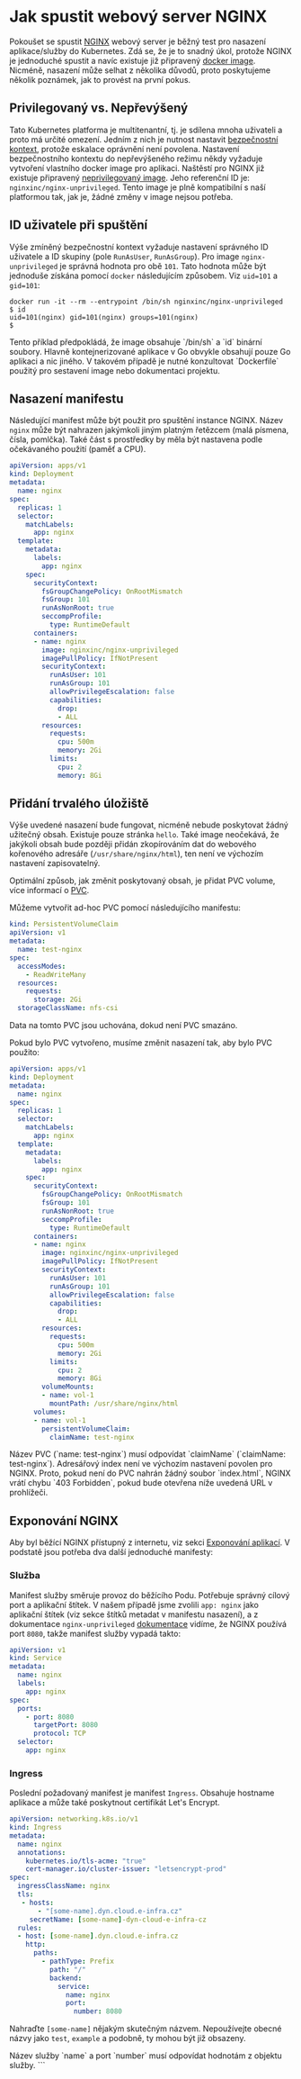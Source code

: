 
# Jak spustit webový server NGINX

Pokoušet se spustit [NGINX](https://nginx.org/en/) webový server je běžný test pro nasazení aplikace/služby do Kubernetes. Zdá se, že je to snadný úkol, protože NGINX je jednoduché spustit a navíc existuje již připravený [docker image](https://hub.docker.com/_/nginx). Nicméně, nasazení může selhat z několika důvodů, proto poskytujeme několik poznámek, jak to provést na první pokus.

## Privilegovaný vs. Nepřevýšený

Tato Kubernetes platforma je multitenantní, tj. je sdílena mnoha uživateli a proto má určité omezení. Jedním z nich je nutnost nastavit [bezpečnostní kontext](../kubernetes/securitycontext), protože eskalace oprávnění není povolena. Nastavení bezpečnostního kontextu do nepřevýšeného režimu někdy vyžaduje vytvoření vlastního docker image pro aplikaci. Naštěstí pro NGINX již existuje připravený [neprivilegovaný image](https://hub.docker.com/r/nginxinc/nginx-unprivileged). Jeho referenční ID je: `nginxinc/nginx-unprivileged`. Tento image je plně kompatibilní s naší platformou tak, jak je, žádné změny v image nejsou potřeba.

## ID uživatele při spuštění

Výše zmíněný bezpečnostní kontext vyžaduje nastavení správného ID uživatele a ID skupiny (pole `RunAsUser`, `RunAsGroup`). Pro image `nginx-unprivileged` je správná hodnota pro obě `101`. Tato hodnota může být jednoduše získána pomocí `docker` následujícím způsobem. Viz `uid=101` a `gid=101`:

```shell
docker run -it --rm --entrypoint /bin/sh nginxinc/nginx-unprivileged
$ id
uid=101(nginx) gid=101(nginx) groups=101(nginx)
$
```

<Callout type="warning">
Tento příklad předpokládá, že image obsahuje `/bin/sh` a `id` binární soubory. Hlavně kontejnerizované aplikace v Go obvykle obsahují pouze Go aplikaci a nic jiného. V takovém případě je nutné konzultovat `Dockerfile` použitý pro sestavení image nebo dokumentaci projektu.
</Callout>

## Nasazení manifestu

Následující manifest může být použit pro spuštění instance NGINX. Název `nginx` může být nahrazen jakýmkoli jiným platným řetězcem (malá písmena, čísla, pomlčka). Také část s prostředky by měla být nastavena podle očekávaného použití (paměť a CPU).

```yaml filename="deployment.yaml" copy
apiVersion: apps/v1
kind: Deployment
metadata:
  name: nginx
spec:
  replicas: 1
  selector:
    matchLabels:
      app: nginx
  template:
    metadata:
      labels:
        app: nginx
    spec:
      securityContext:
        fsGroupChangePolicy: OnRootMismatch
        fsGroup: 101
        runAsNonRoot: true
        seccompProfile:
          type: RuntimeDefault
      containers:
      - name: nginx
        image: nginxinc/nginx-unprivileged
        imagePullPolicy: IfNotPresent
        securityContext:
          runAsUser: 101
          runAsGroup: 101
          allowPrivilegeEscalation: false
          capabilities:
            drop:
            - ALL
        resources:
          requests:
            cpu: 500m
            memory: 2Gi
          limits:
            cpu: 2
            memory: 8Gi
```

## Přidání trvalého úložiště

Výše uvedené nasazení bude fungovat, nicméně nebude poskytovat žádný užitečný obsah. Existuje pouze stránka `hello`. Také image neočekává, že jakýkoli obsah bude později přidán zkopírováním dat do webového kořenového adresáře (`/usr/share/nginx/html`), ten není ve výchozím nastavení zapisovatelný.

Optimální způsob, jak změnit poskytovaný obsah, je přidat PVC volume, více informací o [PVC](../kubernetes/pvc).

Můžeme vytvořit ad-hoc PVC pomocí následujícího manifestu:

```yaml filename="pvc.yaml" copy
kind: PersistentVolumeClaim
apiVersion: v1
metadata:
  name: test-nginx
spec:
  accessModes:
    - ReadWriteMany
  resources:
    requests:
      storage: 2Gi
  storageClassName: nfs-csi
``` 

Data na tomto PVC jsou uchována, dokud není PVC smazáno.

Pokud bylo PVC vytvořeno, musíme změnit nasazení tak, aby bylo PVC použito:

```yaml {39-45}filename="deployment.yaml" copy
apiVersion: apps/v1
kind: Deployment
metadata:
  name: nginx
spec:
  replicas: 1
  selector:
    matchLabels:
      app: nginx
  template:
    metadata:
      labels:
        app: nginx
    spec:
      securityContext:
        fsGroupChangePolicy: OnRootMismatch
        fsGroup: 101
        runAsNonRoot: true
        seccompProfile:
          type: RuntimeDefault
      containers:
      - name: nginx
        image: nginxinc/nginx-unprivileged
        imagePullPolicy: IfNotPresent
        securityContext:
          runAsUser: 101
          runAsGroup: 101
          allowPrivilegeEscalation: false
          capabilities:
            drop:
            - ALL
        resources:
          requests:
            cpu: 500m
            memory: 2Gi
          limits:
            cpu: 2
            memory: 8Gi
        volumeMounts:
        - name: vol-1
          mountPath: /usr/share/nginx/html
      volumes:
      - name: vol-1
        persistentVolumeClaim:
          claimName: test-nginx
```

<Callout type="warning">
Název PVC (`name: test-nginx`) musí odpovídat `claimName` (`claimName: test-nginx`).
</Callout>

<Callout type="info">
Adresářový index není ve výchozím nastavení povolen pro NGINX. Proto, pokud není do PVC nahrán žádný soubor `index.html`, NGINX vrátí chybu `403 Forbidden`, pokud bude otevřena níže uvedená URL v prohlížeči.
</Callout>

## Exponování NGINX

Aby byl běžící NGINX přístupný z internetu, viz sekci [Exponování aplikací](../kubernetes/expose). V podstatě jsou potřeba dva další jednoduché manifesty:

### Služba

Manifest služby směruje provoz do běžícího Podu. Potřebuje správný cílový port a aplikační štítek. V našem případě jsme zvolili `app: nginx` jako aplikační štítek (viz sekce štítků metadat v manifestu nasazení), a z dokumentace `nginx-unprivileged` [dokumentace](https://hub.docker.com/r/nginxinc/nginx-unprivileged) vidíme, že NGINX používá port `8080`, takže manifest služby vypadá takto:

```yaml filename="service.yaml" copy
apiVersion: v1
kind: Service
metadata:
  name: nginx
  labels:
    app: nginx
spec:
  ports:
    - port: 8080
      targetPort: 8080
      protocol: TCP
  selector:
    app: nginx
```

### Ingress

Poslední požadovaný manifest je manifest `Ingress`. Obsahuje hostname aplikace a může také poskytnout certifikát Let's Encrypt.

```yaml filename="ingress.yaml" copy
apiVersion: networking.k8s.io/v1
kind: Ingress
metadata:
  name: nginx
  annotations:
    kubernetes.io/tls-acme: "true"
    cert-manager.io/cluster-issuer: "letsencrypt-prod"
spec:
  ingressClassName: nginx
  tls:
   - hosts:
       - "[some-name].dyn.cloud.e-infra.cz"
     secretName: [some-name]-dyn-cloud-e-infra-cz
  rules:
  - host: [some-name].dyn.cloud.e-infra.cz
    http:
      paths:
        - pathType: Prefix
          path: "/"
          backend:
            service:
              name: nginx
              port:
                number: 8080
```

Nahraďte `[some-name]` nějakým skutečným názvem. Nepoužívejte obecné názvy jako `test`, `example` a podobně, ty mohou být již obsazeny.

<Callout type="warning">
Název služby `name` a port `number` musí odpovídat hodnotám z objektu služby.
</Callout>
```
